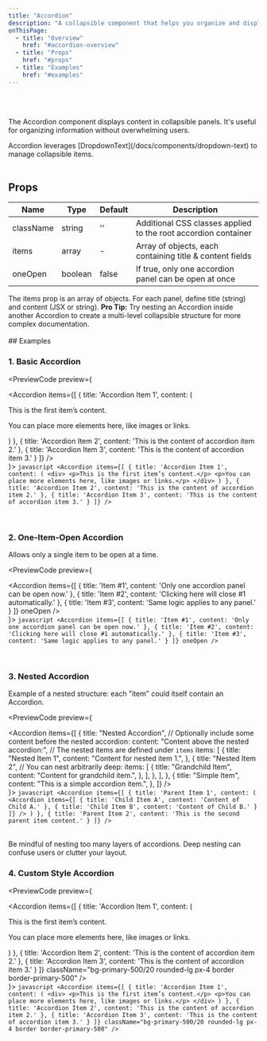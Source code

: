 ```yaml
---
title: "Accordion"
description: "A collapsible component that helps you organize and display content in a concise, interactive way."
onThisPage:
  - title: "Overview"
    href: "#accordion-overview"
  - title: "Props"
    href: "#props"
  - title: "Examples"
    href: "#examples"
---
```


<div id="accordion-overview" />

<Divider />

<br/>

<div className="flex justify-center mb-4">
    <Accordion
        items={[
            {
                title: 'Overview Item 1',
                content: 'This is a quick preview of the accordion in action.'
            },
            {
                title: 'Overview Item 2',
                content: 'You can have multiple items open or restrict to one.'
            }
        ]}
    />
</div>

<br/>

<p>
    The <InlineHighlight>Accordion</InlineHighlight> component displays content in collapsible panels.
    It's useful for organizing information without overwhelming users.
</p>

<Info>
    <InlineHighlight>Accordion</InlineHighlight> leverages <InlineHighlight type="navigation">[DropdownText](/docs/components/dropdown-text)</InlineHighlight> to manage collapsible items.
</Info>

<br/>
<Divider />
<br/>

<div id="props" />

## Props

| **Name**    | **Type**   | **Default** | **Description**                                                                           |
|-------------|------------|-------------|-------------------------------------------------------------------------------------------|
| className   | string     | ''          | Additional CSS classes applied to the root accordion container                            |
| items       | array      | -           | Array of objects, each containing <InlineHighlight>title</InlineHighlight> & <InlineHighlight>content</InlineHighlight> fields |
| oneOpen     | boolean    | false       | If true, only one accordion panel can be open at once                                     |

<Info>
    The <InlineHighlight>items</InlineHighlight> prop is an array of objects. For each panel, define
    <InlineHighlight>title</InlineHighlight> (string) and <InlineHighlight>content</InlineHighlight> (JSX or string).
</Info>

<Tip>
    <strong>Pro Tip:</strong> Try nesting an Accordion inside another Accordion to create a multi-level collapsible structure for more complex documentation.
</Tip>

<br/>
<Divider />
<br/>

<div id="examples" />
## Examples

### 1. Basic Accordion

<PreviewCode preview={
    <div className="flex w-full px-2">
        <Accordion
            items={[
                {
                    title: 'Accordion Item 1',
                    content: (
                        <div>
                            <p>This is the first item’s content.</p>
                            <p>You can place more elements here, like images or links.</p>
                        </div>
                    )
                },
                {
                    title: 'Accordion Item 2',
                    content: 'This is the content of accordion item 2.'
                },
                {
                    title: 'Accordion Item 3',
                    content: 'This is the content of accordion item 3.'
                }
            ]}
        />
    </div>
}>
    ```javascript
    <Accordion
        items={[
            {
                title: 'Accordion Item 1',
                content: (
                    <div>
                        <p>This is the first item’s content.</p>
                        <p>You can place more elements here, like images or links.</p>
                    </div>
                )
            },
            {
                title: 'Accordion Item 2',
                content: 'This is the content of accordion item 2.'
            },
            {
                title: 'Accordion Item 3',
                content: 'This is the content of accordion item 3.'
            }
        ]}
    />
    ```
</PreviewCode>

<br />

### 2. One-Item-Open Accordion
Allows only a single item to be open at a time.

<PreviewCode preview={
    <div className="flex w-full px-2">
        <Accordion
            items={[
                {
                    title: 'Item #1',
                    content: 'Only one accordion panel can be open now.'
                },
                {
                    title: 'Item #2',
                    content: 'Clicking here will close #1 automatically.'
                },
                {
                    title: 'Item #3',
                    content: 'Same logic applies to any panel.'
                }
            ]}
            oneOpen
        />
    </div>
}>
    ```javascript
    <Accordion
        items={[
            {
                title: 'Item #1',
                content: 'Only one accordion panel can be open now.'
            },
            {
                title: 'Item #2',
                content: 'Clicking here will close #1 automatically.'
            },
            {
                title: 'Item #3',
                content: 'Same logic applies to any panel.'
            }
        ]}
        oneOpen
    />
    ```
</PreviewCode>

<br />

### 3. Nested Accordion
Example of a nested structure: each "item" could itself contain an Accordion.

<PreviewCode preview={
    <div className="flex w-full px-2">
        <Accordion
            items={[
                {
                    title: "Nested Accordion",
                    // Optionally include some content before the nested accordion:
                    content: "Content above the nested accordion:",
                    // The nested items are defined under `items`
                    items: [
                        {
                            title: "Nested Item 1",
                            content: "Content for nested item 1.",
                        },
                        {
                            title: "Nested Item 2",
                            // You can nest arbitrarily deep:
                            items: [
                                {
                                    title: "Grandchild Item",
                                    content: "Content for grandchild item.",
                                },
                            ],
                        },
                    ],
                },
                {
                    title: "Simple Item",
                    content: "This is a simple accordion item.",
                },
            ]}
        />
    </div>
}>
    ```javascript
    <Accordion
        items={[
            {
                title: 'Parent Item 1',
                content: (
                    <Accordion
                        items={[
                            {
                                title: 'Child Item A',
                                content: 'Content of Child A.'
                            },
                            {
                                title: 'Child Item B',
                                content: 'Content of Child B.'
                            }
                        ]}
                    />
                )
            },
            {
                title: 'Parent Item 2',
                content: 'This is the second parent item content.'
            }
        ]}
    />
    ```
</PreviewCode>

<br/>
<Caution>
    Be mindful of nesting too many layers of accordions. Deep nesting can confuse users or clutter your layout.
</Caution>

<br />

### 4. Custom Style Accordion

<PreviewCode preview={
    <div className="flex w-full px-2">
        <Accordion
            items={[
                {
                    title: 'Accordion Item 1',
                    content: (
                        <div>
                            <p>This is the first item’s content.</p>
                            <p>You can place more elements here, like images or links.</p>
                        </div>
                    )
                },
                {
                    title: 'Accordion Item 2',
                    content: 'This is the content of accordion item 2.'
                },
                {
                    title: 'Accordion Item 3',
                    content: 'This is the content of accordion item 3.'
                }
            ]}
            className="bg-primary-500/20 rounded-lg px-4 border border-primary-500"
        />
    </div>
}>
    ```javascript
    <Accordion
        items={[
            {
                title: 'Accordion Item 1',
                content: (
                    <div>
                        <p>This is the first item’s content.</p>
                        <p>You can place more elements here, like images or links.</p>
                    </div>
                )
            },
            {
                title: 'Accordion Item 2',
                content: 'This is the content of accordion item 2.'
            },
            {
                title: 'Accordion Item 3',
                content: 'This is the content of accordion item 3.'
            }
        ]}
        className="bg-primary-500/20 rounded-lg px-4 border border-primary-500"
    />
    ```
</PreviewCode>

<br />

<br />
